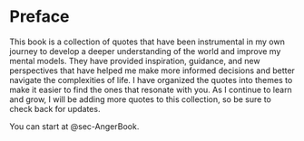# Preface {.unnumbered}

This book is a collection of quotes that have been instrumental in my own journey to develop a deeper understanding of the world and improve my mental models. They have provided inspiration, guidance, and new perspectives that have helped me make more informed decisions and better navigate the complexities of life. I have organized the quotes into themes to make it easier to find the ones that resonate with you. As I continue to learn and grow, I will be adding more quotes to this collection, so be sure to check back for updates.


You can start at @sec-AngerBook.



